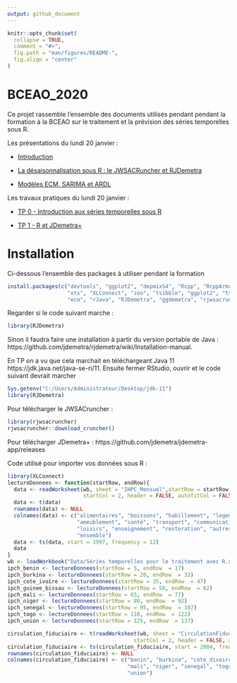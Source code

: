 ```yaml
---
output: github_document
---
```


<!-- README.md is generated from README.Rmd. Please edit that file -->

```r
knitr::opts_chunk$set(
  collapse = TRUE,
  comment = "#>",
  fig.path = "man/figures/README-",
  fig.align = "center"
)
```
# BCEAO_2020

Ce projet rassemble l'ensemble des documents utilisés pendant pendant la formation à la BCEAO sur le traitement et la prévision des séries temporelles sous R. 

Les présentations du lundi 20 janvier :

- [Introduction](https://aqlt.github.io/BCEAO_2020/Slides/Diapos/0%20-%20Introduction.pdf)

- [La désaisonnalisation sous R : le JWSACRuncher et RJDemetra](https://aqlt.github.io/BCEAO_2020/Slides/Diapos/1%20-%20R%20et%20JDemetra%2B.pdf)

- [Modèles ECM, SARIMA et ARDL](https://aqlt.github.io/BCEAO_2020/Slides/Diapos/2%20-%20ECM%20et%20SARIMA.pdf)

Les travaux pratiques du lundi 20 janvier :

- [TP 0 - Introduction aux séries temporelles sous R](https://aqlt.github.io/BCEAO_2020/TP/0---Traitement-des-séries-temporelles_solution.html)

- [TP 1 - R et JDemetra+](https://aqlt.github.io/BCEAO_2020/TP/1---R-et-JDemetra%2B_solution.html)


# Installation

Ci-dessous l'ensemble des packages à utiliser pendant la formation

```r
install.packages(c("devtools", "ggplot2", "depmixS4", "Rcpp", "RcppArmadillo", "DEoptim",
                   "xts", "XLConnect", "zoo", "tsibble", "ggplot2", "tsDyn", "fable",
                   "ecm", "rJava", "RJDemetra", "ggdemetra", "rjwsacruncher"))
```

Regarder si le code suivant marche :

```r
library(RJDemetra)
```

Sinon il faudra faire une installation à partir du version portable de Java : https://github.com/jdemetra/rjdemetra/wiki/Installation-manual.

En TP on a vu que cela marchait en téléchargeant Java 11 https://jdk.java.net/java-se-ri/11. Ensuite fermer RStudio, ouvrir et le code suivant devrait marcher

```r
Sys.getenv("C:/Users/Administrateur/Desktop/jdk-11")
library(RJDemetra)
```

Pour télécharger le JWSACruncher :

```r
library(rjwsacruncher)
rjwsacruncher::download_cruncher()
```

Pour télécharger JDemetra+ : https://github.com/jdemetra/jdemetra-app/releases

Code utilisé pour importer vos données sous R :

```r
library(XLConnect)
lectureDonnees <- function(startRow, endRow){
  data <- readWorksheet(wb, sheet = "IHPC_Mensuel",startRow = startRow, endRow  = endRow,
                        startCol = 2, header = FALSE, autofitCol = FALSE)
  data <- t(data)
  rownames(data) <- NULL
  colnames(data) <- c("alimentaires", "boissons", "habillement", "logement",
                      "ameublement", "santé", "transport", "communication",
                      "loisirs", "enseignement", "restoration", "autres",
                      "ensemble")
  data <- ts(data, start = 1997, frequency = 12)
  data
}
wb <- loadWorkbook("Data/Séries temporelles pour le traitement avec R.xls")
ipch_benin <- lectureDonnees(startRow = 5, endRow  = 17)
ipch_burkina <- lectureDonnees(startRow = 20, endRow  = 32)
ipch_cote_ivoire <- lectureDonnees(startRow = 35, endRow  = 47)
ipch_guinee_bissau <- lectureDonnees(startRow = 50, endRow  = 62)
ipch_mali <- lectureDonnees(startRow = 65, endRow  = 77)
ipch_niger <- lectureDonnees(startRow = 80, endRow  = 92)
ipch_senegal <- lectureDonnees(startRow = 95, endRow  = 107)
ipch_togo <- lectureDonnees(startRow = 110, endRow  = 122)
ipch_union <- lectureDonnees(startRow = 125, endRow  = 137)

circulation_fiduciaire <- t(readWorksheet(wb, sheet = "CirculationFiduciaire",startRow = 4, endRow  = 12,
                                        startCol = 2, header = FALSE, autofitCol = FALSE))
circulation_fiduciaire <- ts(circulation_fiduciaire, start = 2004, frequency = 12)
rownames(circulation_fiduciaire) <- NULL
colnames(circulation_fiduciaire) <- c("benin", "burkina", "cote_divoire", "guinee_bissau", 
                                      "mali", "niger", "senegal", "togo", 
                                      "union")
```
